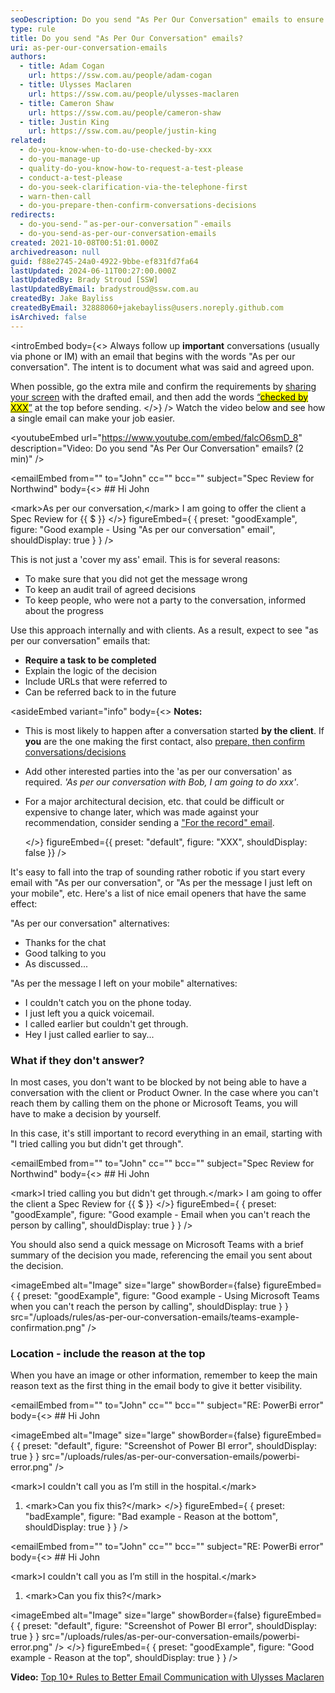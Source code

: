 ```yaml
---
seoDescription: Do you send "As Per Our Conversation" emails to ensure important conversations are documented and decisions are confirmed?
type: rule
title: Do you send "As Per Our Conversation" emails?
uri: as-per-our-conversation-emails
authors:
  - title: Adam Cogan
    url: https://ssw.com.au/people/adam-cogan
  - title: Ulysses Maclaren
    url: https://ssw.com.au/people/ulysses-maclaren
  - title: Cameron Shaw
    url: https://ssw.com.au/people/cameron-shaw
  - title: Justin King
    url: https://ssw.com.au/people/justin-king
related:
  - do-you-know-when-to-do-use-checked-by-xxx
  - do-you-manage-up
  - quality-do-you-know-how-to-request-a-test-please
  - conduct-a-test-please
  - do-you-seek-clarification-via-the-telephone-first
  - warn-then-call
  - do-you-prepare-then-confirm-conversations-decisions
redirects:
  - do-you-send-＂as-per-our-conversation＂-emails
  - do-you-send-as-per-our-conversation-emails
created: 2021-10-08T00:51:01.000Z
archivedreason: null
guid: f88e2745-24a0-4922-9bbe-ef831fd7fa64
lastUpdated: 2024-06-11T00:27:00.000Z
lastUpdatedBy: Brady Stroud [SSW]
lastUpdatedByEmail: bradystroud@ssw.com.au
createdBy: Jake Bayliss
createdByEmail: 32888060+jakebayliss@users.noreply.github.com
isArchived: false
---
```


<introEmbed
  body={<>
Always follow up **important** conversations (usually via phone or IM) with an email that begins with the words "As per our conversation". The intent is to document what was said and agreed upon.

When possible, go the extra mile and confirm the requirements by [sharing your screen](/do-you-share-screens-when-working-remotely) with the drafted email, and then add the words [“<mark>checked by XXX</mark>”](/checked-by-xxx) at the top before sending.
  </>}
/>
Watch the video below and see how a single email can make your job easier.

<youtubeEmbed url="https://www.youtube.com/embed/falcO6smD_8" description="Video: Do you send \"As Per Our Conversation\" emails? (2 min)" />

<emailEmbed
  from=""
  to="John"
  cc=""
  bcc=""
  subject="Spec Review for Northwind"
  body={<>
    ## Hi John

&lt;mark&gt;As per our conversation,&lt;/mark&gt; I am going to offer the client a Spec Review for &#123;&#123; $ &#125;&#125;
  </>}
  figureEmbed={ {
    preset: "goodExample",
    figure: "Good example - Using \"As per our conversation\" email",
    shouldDisplay: true
  } }
/>

This is not just a 'cover my ass' email. This is for several reasons:

* To make sure that you did not get the message wrong
* To keep an audit trail of agreed decisions
* To keep people, who were not a party to the conversation, informed about the progress

Use this approach internally and with clients. As a result, expect to see "as per our conversation" emails that:

* **Require a task to be completed**
* Explain the logic of the decision
* Include URLs that were referred to
* Can be referred back to in the future

<asideEmbed
  variant="info"
  body={<>
    **Notes:**

* This is most likely to happen after a conversation started **by the client**. If **you** are the one making the first contact, also [prepare, then confirm conversations/decisions](/do-you-prepare-then-confirm-conversations-decisions)
* Add other interested parties into the 'as per our conversation' as required. _'As per our conversation with Bob, I am going to do xxx'_.
* For a major architectural decision, etc. that could be difficult or expensive to change later, which was made against your recommendation, consider sending a ["For the record" email](/do-you-send-a-for-the-record-email-when-you-disagree).

  </>}
  figureEmbed={{
    preset: "default",
    figure: "XXX",
    shouldDisplay: false
  }}
/>

It's easy to fall into the trap of sounding rather robotic if you start every email with "As per our conversation", or "As per the message I just left on your mobile", etc. Here's a list of nice email openers that have the same effect:

"As per our conversation" alternatives:

* Thanks for the chat
* Good talking to you
* As discussed...

"As per the message I left on your mobile" alternatives:

* I couldn't catch you on the phone today.
* I just left you a quick voicemail.
* I called earlier but couldn't get through.
* Hey I just called earlier to say...

### What if they don't answer?

In most cases, you don't want to be blocked by not being able to have a conversation with the client or Product Owner. In the case where you can't reach them by calling them on the phone or Microsoft Teams, you will have to make a decision by yourself.

In this case, it's still important to record everything in an email, starting with "I tried calling you but didn't get through".

<emailEmbed
  from=""
  to="John"
  cc=""
  bcc=""
  subject="Spec Review for Northwind"
  body={<>
    ## Hi John

&lt;mark&gt;I tried calling you but didn't get through.&lt;/mark&gt; I am going to offer the client a Spec Review for &#123;&#123; $ &#125;&#125;
  </>}
  figureEmbed={ {
    preset: "goodExample",
    figure: "Good example - Email when you can't reach the person by calling",
    shouldDisplay: true
  } }
/>

You should also send a quick message on Microsoft Teams with a brief summary of the decision you made, referencing the email you sent about the decision.

<imageEmbed
  alt="Image"
  size="large"
  showBorder={false}
  figureEmbed={ {
    preset: "goodExample",
    figure: "Good example - Using Microsoft Teams when you can't reach the person by calling",
    shouldDisplay: true
  } }
  src="/uploads/rules/as-per-our-conversation-emails/teams-example-confirmation.png"
/>

### Location - include the reason at the top

When you have an image or other information, remember to keep the main reason text as the first thing in the email body to give it better visibility.

<emailEmbed
  from=""
  to="John"
  cc=""
  bcc=""
  subject="RE: PowerBi error"
  body={<>
    ## Hi John


<imageEmbed
  alt="Image"
  size="large"
  showBorder={false}
  figureEmbed={ {
    preset: "default",
    figure: "Screenshot of Power BI error",
    shouldDisplay: true
  } }
  src="/uploads/rules/as-per-our-conversation-emails/powerbi-error.png"
/>

&lt;mark&gt;I couldn't call you as I’m still in the hospital.&lt;/mark&gt;

1. &lt;mark&gt;Can you fix this?&lt;/mark&gt;
  </>}
  figureEmbed={ {
    preset: "badExample",
    figure: "Bad example - Reason at the bottom",
    shouldDisplay: true
  } }
/>

<emailEmbed
  from=""
  to="John"
  cc=""
  bcc=""
  subject="RE: PowerBi error"
  body={<>
    ## Hi John

&lt;mark&gt;I couldn't call you as I’m still in the hospital.&lt;/mark&gt;

1. &lt;mark&gt;Can you fix this?&lt;/mark&gt;


<imageEmbed
  alt="Image"
  size="large"
  showBorder={false}
  figureEmbed={ {
    preset: "default",
    figure: "Screenshot of Power BI error",
    shouldDisplay: true
  } }
  src="/uploads/rules/as-per-our-conversation-emails/powerbi-error.png"
/>
  </>}
  figureEmbed={ {
    preset: "goodExample",
    figure: "Good example - Reason at the top",
    shouldDisplay: true
  } }
/>

**Video:** [Top 10+ Rules to Better Email Communication with Ulysses Maclaren](https://www.youtube.com/watch?v=LAqRokqq4jI)
